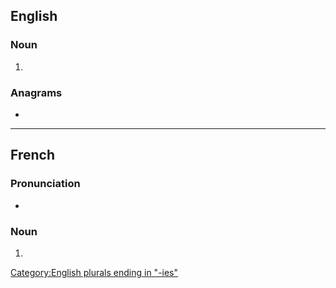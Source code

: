 ==English==

===Noun===
{{head|en|noun form}}

# {{plural of|en|symphony}}

===Anagrams===
* {{anagrams|en|a=ehimnopssy|physnomies|ship moneys|symphonise}}

[[Category:English plurals ending in "-ies"]]

----

==French==

===Pronunciation===
* {{fr-IPA}}

===Noun===
{{head|fr|noun form|g=f}}

# {{plural of|fr|symphonie}}